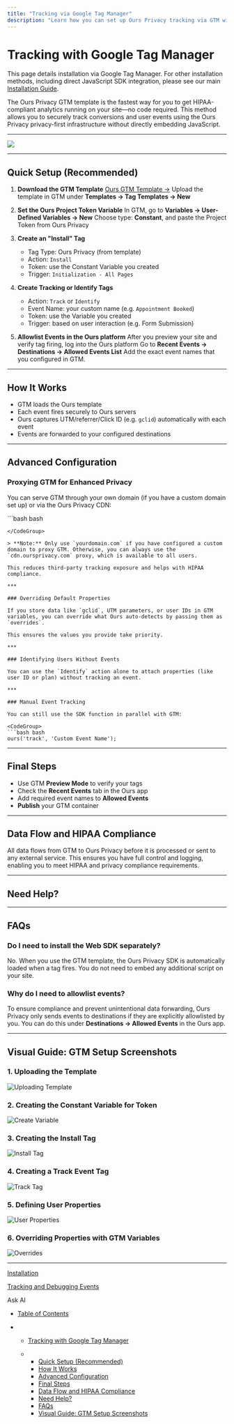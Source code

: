 ```yaml
---
title: "Tracking via Google Tag Manager"
description: "Learn how you can set up Ours Privacy tracking via GTM without installing the web script. Securely track events and manage PHI/PII flow with our HIPAA-compliant solution."
---
```


# Tracking with Google Tag Manager

This page details installation via Google Tag Manager. For other installation methods, including direct JavaScript SDK integration, please see our main [Installation Guide](/docs/installation).

The Ours Privacy GTM template is the fastest way for you to get HIPAA-compliant analytics running on your site—no code required. This method allows you to securely track conversions and user events using the Ours Privacy privacy-first infrastructure without directly embedding JavaScript.

***

![](/images/docs/bd3e8e77ecb527b21d9ca7a53cb6c63b49e29463bec99e844dcf81e41bd6f96a-diagram-export-5-23-2025-1_02_58-PM.png)

***

## Quick Setup (Recommended)

1. **Download the GTM Template** [Ours GTM Template →](https://github.com/with-ours/ours-gtm-template/blob/main/template.tpl) Upload the template in GTM under **Templates → Tag Templates → New**

2. **Set the Ours Project Token Variable** In GTM, go to **Variables → User-Defined Variables → New** Choose type: **Constant**, and paste the Project Token from Ours Privacy

3. **Create an "Install" Tag**

   * Tag Type: Ours Privacy (from template)
   * Action: `Install`
   * Token: use the Constant Variable you created
   * Trigger: `Initialization - All Pages`

4. **Create Tracking or Identify Tags**

   * Action: `Track` or `Identify`
   * Event Name: your custom name (e.g. `Appointment Booked`)
   * Token: use the Variable you created
   * Trigger: based on user interaction (e.g. Form Submission)

5. **Allowlist Events in the Ours platform** After you preview your site and verify tag firing, log into the Ours platform Go to **Recent Events → Destinations → Allowed Events List** Add the exact event names that you configured in GTM.

***

## How It Works

* GTM loads the Ours template
* Each event fires securely to Ours servers
* Ours captures UTM/referrer/Click ID (e.g. `gclid`) automatically with each event
* Events are forwarded to your configured destinations

***

## Advanced Configuration

### Proxying GTM for Enhanced Privacy

You can serve GTM through your own domain (if you have a custom domain set up) or via the Ours Privacy CDN:

<CodeGroup>
  ```bash bash
  <!-- Replace this -->
  <script src="https://www.googletagmanager.com/gtm.js?id=GTM-XXXX"></script>

  <!-- With this (only if you have a custom domain set up) -->
  <script src="https://yourdomain.com/gtm.js?id=GTM-XXXX"></script>
  <!-- OR (recommended for most users) -->
  <script src="https://cdn.oursprivacy.com/gtm.js?id=GTM-XXXX"></script>
  ```
</CodeGroup>

> **Note:** Only use `yourdomain.com` if you have configured a custom domain to proxy GTM. Otherwise, you can always use the `cdn.oursprivacy.com` proxy, which is available to all users.

This reduces third-party tracking exposure and helps with HIPAA compliance.

***

### Overriding Default Properties

If you store data like `gclid`, UTM parameters, or user IDs in GTM variables, you can override what Ours auto-detects by passing them as `overrides`.

This ensures the values you provide take priority.

***

### Identifying Users Without Events

You can use the `Identify` action alone to attach properties (like user ID or plan) without tracking an event.

***

### Manual Event Tracking

You can still use the SDK function in parallel with GTM:

<CodeGroup>
  ```bash bash
  ours('track', 'Custom Event Name');
  ```
</CodeGroup>

***

## Final Steps

* Use GTM **Preview Mode** to verify your tags
* Check the **Recent Events** tab in the Ours app
* Add required event names to **Allowed Events**
* **Publish** your GTM container

***

## Data Flow and HIPAA Compliance

All data flows from GTM to Ours Privacy before it is processed or sent to any external service. This ensures you have full control and logging, enabling you to meet HIPAA and privacy compliance requirements.

***

## Need Help?

***

## FAQs

### Do I need to install the Web SDK separately?

No. When you use the GTM template, the Ours Privacy SDK is automatically loaded when a tag fires. You do not need to embed any additional script on your site.

### Why do I need to allowlist events?

To ensure compliance and prevent unintentional data forwarding, Ours Privacy only sends events to destinations if they are explicitly allowlisted by you. You can do this under **Destinations → Allowed Events** in the Ours app.

***

## Visual Guide: GTM Setup Screenshots

### 1. Uploading the Template

![Uploading Template](/images/docs/cb916e644c1dfcb2918395f830560b0f53d6bfc70354b4ec7dc37210debcb9fb-image.png)

### 2. Creating the Constant Variable for Token

![Create Variable](/images/docs/c6bbe92cfa261e77d0234866bea376cea58ec67c009e0e6f7af2ac863bfbd24c-image.png)

### 3. Creating the Install Tag

![Install Tag](/images/docs/f5a74d6f30f7c312dda3c1c465f506861631352b27b8038d5d35bebafd2ecc57-image.png)

### 4. Creating a Track Event Tag

![Track Tag](/images/docs/688b8cb1aa5c6c8ba96e0f2c053c810475ab35c0a0ccf15df04b2a246c5297cf-image.png)

### 5. Defining User Properties

![User Properties](/images/docs/3da94f3b3d9c3ab0f33bdd5072164bc5021ee31d43e90edee7892a9f0f3f5ce2-image.png)

### 6. Overriding Properties with GTM Variables

![Overrides](/images/docs/ce07919177041b086cc8386251f1d7ee151651649ddac84faf9db88f05cd15db-Xnapper-2024-12-19-10.44.27.jpg)

***

[Installation](/docs/installation)

[Tracking and Debugging Events](/docs/tracking-and-debugging-events)

Ask AI

* [Table of Contents](#)

* * [Tracking with Google Tag Manager](#tracking-with-google-tag-manager)

  * * [Quick Setup (Recommended)](#quick-setup-recommended)
    * [How It Works](#how-it-works)
    * [Advanced Configuration](#advanced-configuration)
    * [Final Steps](#final-steps)
    * [Data Flow and HIPAA Compliance](#data-flow-and-hipaa-compliance)
    * [Need Help?](#need-help)
    * [FAQs](#faqs)
    * [Visual Guide: GTM Setup Screenshots](#visual-guide-gtm-setup-screenshots)
